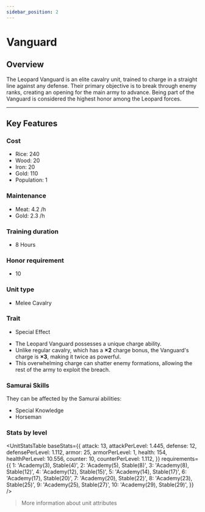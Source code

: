 ```yaml
---
sidebar_position: 2
---
```



# Vanguard

## Overview

The Leopard Vanguard is an elite cavalry unit, trained to charge in a straight line against any defense.
Their primary objective is to break through enemy ranks, creating an opening for the main army to advance.
Being part of the Vanguard is considered the highest honor among the Leopard forces.

---

## Key Features

### Cost
- Rice: 240  
- Wood: 20  
- Iron: 20  
- Gold: 110  
- Population: 1

### Maintenance
- Meat: 4.2 /h  
- Gold: 2.3 /h

### Training duration
- 8 Hours

### Honor requirement
- 10

### Unit type
- <Link to="../../#melee-cavalry">Melee Cavalry</Link>

### Trait
- Special Effect

<Admonition type="tip" title="Special Effect – Devastating Charge">
  <ul>
    <li>The Leopard Vanguard possesses a unique charge ability.</li>
    <li>Unlike regular cavalry, which has a <strong>×2</strong> charge bonus, the Vanguard's charge is <strong>×3</strong>, making it twice as powerful.</li>
    <li>This overwhelming charge can shatter enemy formations, allowing the rest of the army to exploit the breach.</li>
  </ul>
</Admonition>

### Samurai Skills  
They can be affected by the Samurai abilities:  
- <Link to="../../../samurais/knowledge-skills#special-knowledge">Special Knowledge</Link>  
- <Link to="../../../samurais/reasoning-skills#horseman">Horseman</Link>

### Stats by level

<UnitStatsTable
  baseStats={{
    attack: 13,
    attackPerLevel: 1.445,
    defense: 12,
    defensePerLevel: 1.112,
    armor: 25,
    armorPerLevel: 1,
    health: 154,
    healthPerLevel: 10.556,
    counter: 10,
    counterPerLevel: 1.112,
  }}
  requirements={{
    1: 'Academy(3), Stable(4)',
    2: 'Academy(5), Stable(8)',
    3: 'Academy(8), Stable(12)',
    4: 'Academy(12), Stable(15)',
    5: 'Academy(14), Stable(17)',
    6: 'Academy(17), Stable(20)',
    7: 'Academy(20), Stable(22)',
    8: 'Academy(23), Stable(25)',
    9: 'Academy(25), Stable(27)',
    10: 'Academy(29), Stable(29)',
  }}
/>

> <Link to="../../#attributes">More information about unit attributes</Link>
